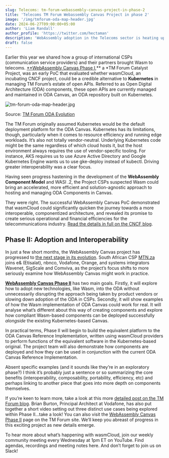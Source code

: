 ```yaml
---
slug: Telecoms: tm-forum-webassembly-canvas-project-in-phase-2
title: 'Telecoms TM Forum Webassembly Canvas Project in phase 2'
image: '/img/tmforum-oda-map-header.jpg'
date: 2024-06-27T09:00:00+05:00
author: 'Liam Randall'
author_profile: 'https://twitter.com/hectaman'
description: 'WebAssembly adoption in the Telecoms sector is heating up! TM Forum WebAssembly Canvas reaches phase II'
draft: false
---
```

Earlier this year we shared how a group of international CSPs (communication service providers) and their partners brought Wasm to telecoms. [**WebAssembly Canvas Phase I](https://www.tmforum.org/catalysts/projects/C23.0.601/webassembly-canvas),** a *TM Forum Catalyst Project, was an early PoC that evaluated whether wasmCloud, an incubating CNCF project, could be a credible alternative to **Kubernetes** in managing TM Forum’s estate of open APIs. Referred to as Open Digital Architecture (ODA) components, these open APIs are currently managed and maintained in ODA Canvas, an ODA repository built on Kubernetes.

![tm-forum-oda-map-header.jpg](/img/tmforum-oda-map-header.jpg)

Source: [TM Forum ODA Evolution](https://www.tmforum.org/oda/get-started/)

The TM Forum originally assumed Kubernetes would be the default deployment platform for the ODA Canvas. Kubernetes has its limitations, though, particularly when it comes to resource efficiency and running edge workloads. It’s also not totally vendor-neutral. Underlying Kubernetes code might be the same regardless of which cloud hosts it, but the host environment always requires the use of vendor-specific tooling. For instance, AKS requires us to use Azure Active Directory and Google Kubernetes Engine wants us to use gke-deploy instead of kubectl. Driving greater interoperability was a clear focus. 

Having seen progress hastening in the development of the **WebAssembly Component Model** and WASI .2, the Project CSPs suspected Wasm could bring an accelerated, more efficient and solution-agnostic approach to hosting and managing ODA Components in Canvas.

They were right. The successful WebAssembly Canvas PoC demonstrated that wasmCloud could significantly quicken the journey towards a more interoperable, componentized architecture, and revealed its promise to create serious operational and financial efficiencies for the telecommunications industry. [Read the details in full on the CNCF blog](https://www.cncf.io/blog/2024/01/05/bringing-webassembly-to-telecoms-with-cncf-wasmcloud/).

## Phase II: Adoption and Interoperability

In just a few short months, the WebAssembly Canvas project has progressed to [the next stage in its evolution](https://www.tmforum.org/catalysts/projects/C24.0.621/WebAssembly-canvas---Phase-II). South African CSP [MTN.za](http://MTN.za) joins e& (Etisalat), nbnco, Vodafone, Orange, and systems integrators Wavenet, SigScale and Comviva, as the project’s focus shifts to more seriously examine how WebAssembly Canvas might work in practice.

[**WebAssembly Canvas Phase II**](https://www.tmforum.org/catalysts/projects/C24.0.621/WebAssembly-canvas---Phase-II) has two main goals. Firstly, it will explore how to adopt new technologies, like Wasm, into the ODA without unnecessarily disrupting the approach being taken by product vendors or slowing down adoption of the ODA in CSPs. Secondly, it will show examples of how the Wasm implementation of ODA Canvas could work for real. It will analyse what’s different about this way of creating components and explore how compliant Wasm-based components can be deployed successfully *alongside* the existing Kubernetes-based Canvas.

In practical terms, Phase II will begin to build the equivalent platform to the ODA Canvas Reference Implementation, written using wasmCloud providers to perform functions of the equivalent software in the Kubernetes-based original. The project team will also demonstrate how components are deployed and how they can be used in conjunction with the current ODA Canvas Reference Implementation.

Absent specific examples (and it sounds like they’re in an exploratory phase?) I think it’s probably just a sentence or so summarizing the core benefits (interoperability, composability, portability, efficiency, etc) and perhaps linking to another piece that goes into more depth on components themselves.

If you’re keen to learn more, take a look at this more [detailed post on the TM Forum blog](https://inform.tmforum.org/research-and-analysis/proofs-of-concept/achieving-interoperability-between-cloud-native-execution-environments). Brian Burton, Principal Architect at Vodafone, has also put together a short video setting out three distinct use cases being explored within Phase II…take a look! You can also visit the [WebAssembly Canvas Phase II](https://www.tmforum.org/catalysts/projects/C24.0.621/WebAssembly-canvas---Phase-II) page on the TM Forum site. We’ll keep you abreast of progress in this exciting project as new details emerge.

To hear more about what’s happening with wasmCloud, join our weekly community meeting every Wednesday at 1pm ET on YouTube. Find agendas, recordings and meeting notes here. And don’t forget to join us on Slack!